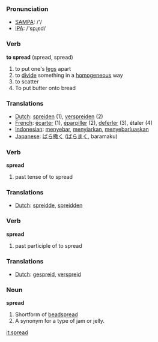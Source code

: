 === Pronunciation ===
*[[w:SAMPA|SAMPA]]: /'/
*[[w:IPA|IPA]]: /'spɻεd/

=== Verb ===

'''to spread''' (spread, spread)

# to put one's [[leg]]s apart
# to [[divide]] something in a [[homogeneous]] way
# to scatter
# To put butter onto bread

=== Translations ===
*[[Dutch]]: [[spreiden]] (1), [[verspreiden]] (2)
*[[French]]: [[écarter]] (1), [[éparpiller]] (2), [[deferler]] (3), étaler (4)
*[[Indonesian]]: [[sebar|menyebar]], [[siar|menyiarkan]], [[sebar luas|menyebarluaskan]]
*[[Japanese]]: [[ばら撒く]] ([[ばらまく]], baramaku)

=== Verb ===

'''spread'''

# past tense of to spread

=== Translations ===
*[[Dutch]]: [[spreidde]], [[spreidden]]

=== Verb ===

'''spread'''

# past participle of to spread

=== Translations ===
*[[Dutch]]: [[gespreid]], [[verspreid]]


=== Noun ===

'''spread'''

# Shortform of [[beadspread]]
# A synonym for a type of jam or jelly.

[[it:spread]]